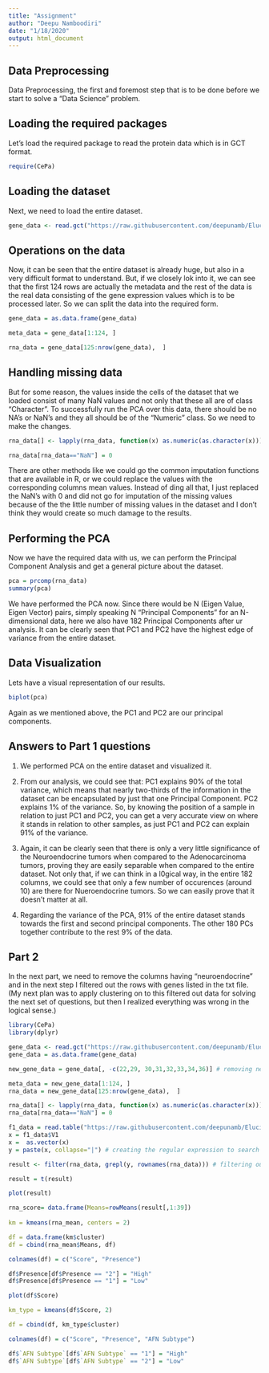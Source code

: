 ---
title: "Assignment"
author: "Deepu Namboodiri"
date: "1/18/2020"
output: html_document
---

## Data Preprocessing

Data Preprocessing, the first and foremost step that is to be done before we start to solve a "Data Science" problem.

## Loading the required packages

Let's load the required package to read the protein data which is in GCT format.
```{r load-pkg}
require(CePa)
```

## Loading the dataset
Next, we need to load the entire dataset.
```{r load-data}
gene_data <- read.gct("https://raw.githubusercontent.com/deepunamb/Elucidata/master/PAAD.gct")
```

## Operations on the data
Now, it can be seen that the entire dataset is already huge, but also in a very difficult format to understand. But, if we closely lok into it, we can see that the first 124 rows are actually the metadata and the rest of the data is the real data consisting of the gene expression values which is to be processed later. So we can split the data into the required form.

```{r data-split}
gene_data = as.data.frame(gene_data)

meta_data = gene_data[1:124, ]

rna_data = gene_data[125:nrow(gene_data),  ]
```

## Handling missing data
But for some reason, the values inside the cells of the dataset that we loaded consist of many NaN values and not only that these all are of class "Character". To successfully run the PCA over this data, there should be no NA's or NaN's and they all should be of the "Numeric" class. So we need to make the changes.

```{r data-split}
rna_data[] <- lapply(rna_data, function(x) as.numeric(as.character(x)))

rna_data[rna_data=="NaN"] = 0
```

There are other methods like we could go the common imputation functions that are available in R, or we could replace the values with the corresponding columns mean values. Instead of ding all that, I just replaced the NaN's with 0 and did not go for imputation of the missing values because of the the little number of missing values in the dataset and I don't think they would create so much damage to the results.

## Performing the PCA

Now we have the required data with us, we can perform the Principal Component Analysis and get a general picture about the dataset.

```{r pca}

pca = prcomp(rna_data)
summary(pca)

```

We have performed the PCA now. Since there would be N (Eigen Value, Eigen Vector) pairs, simply speaking N "Principal Components" for an N-dimensional data, here we also have 182 Principal Components after ur analysis. It can be clearly seen that PC1 and PC2 have the highest edge of variance from the entire dataset. 

## Data Visualization

Lets have a visual representation of our results.

```{r biplot, echo=TRUE}
biplot(pca)
```

Again as we mentioned above, the PC1 and PC2 are our principal components.

## Answers to Part 1 questions

1. We performed PCA on the entire dataset and visualized it.

2. From our analysis, we could see that: PC1 explains 90% of the total variance, which means that nearly two-thirds of the information in the dataset can be encapsulated by just that one Principal Component. PC2 explains 1% of the variance. So, by knowing the position of a sample in relation to just PC1 and PC2, you can get a very accurate view on where it stands in relation to other samples, as just PC1 and PC2 can explain 91% of the variance.

3. Again, it can be clearly seen that there is only a very little significance of the Neuroendocrine tumors when compared to the Adenocarcinoma tumors, proving they are easily separable when compared to the entire dataset. Not only that, if we can think in a l0gical way, in the entire 182 columns, we could see that only a few number of occurences (around 10) are there for Nueroendocrine tumors. So we can easily prove that it doesn't matter at all.

4. Regarding the variance of the PCA, 91% of the entire dataset stands towards the first and second principal components. The other 180 PCs together contribute to the rest 9% of the data.

## Part 2

In the next part, we need to remove the columns having "neuroendocrine" and in the next step I filtered out the rows with genes listed
in the txt file. (My next plan was to apply clustering on to this filtered out data for solving the next set of questions, but then I realized everything was wrong in the logical sense.)
```{r biplot, echo=TRUE}

library(CePa)
library(dplyr)

gene_data <- read.gct("https://raw.githubusercontent.com/deepunamb/Elucidata/master/PAAD.gct")
gene_data = as.data.frame(gene_data)

new_gene_data = gene_data[, -c(22,29, 30,31,32,33,34,36)] # removing neuroendocrine columns

meta_data = new_gene_data[1:124, ]
rna_data = new_gene_data[125:nrow(gene_data),  ]

rna_data[] <- lapply(rna_data, function(x) as.numeric(as.character(x)))
rna_data[rna_data=="NaN"] = 0

f1_data = read.table("https://raw.githubusercontent.com/deepunamb/Elucidata/master/type1_IFN.txt", sep = "\n")
x = f1_data$V1
x =  as.vector(x)
y = paste(x, collapse="|") # creating the regular expression to search for the Type 1 gene row.

result <- filter(rna_data, grepl(y, rownames(rna_data))) # filtering out the Type 1 gene rows

result = t(result)

plot(result) 

rna_score= data.frame(Means=rowMeans(result[,1:39])
                      
km = kmeans(rna_mean, centers = 2)              

df = data.frame(km$cluster)
df = cbind(rna_mean$Means, df)

colnames(df) = c("Score", "Presence")

df$Presence[df$Presence == "2"] = "High"
df$Presence[df$Presence == "1"] = "Low"

plot(df$Score)

km_type = kmeans(df$Score, 2)

df = cbind(df, km_type$cluster)

colnames(df) = c("Score", "Presence", "AFN Subtype")

df$`AFN Subtype`[df$`AFN Subtype` == "1"] = "High"
df$`AFN Subtype`[df$`AFN Subtype` == "2"] = "Low"


```
